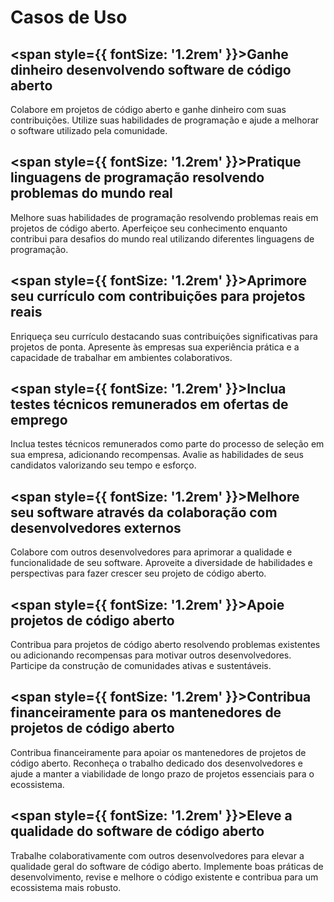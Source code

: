 
# Casos de Uso

## <span style={{ fontSize: '1.2rem' }}>Ganhe dinheiro desenvolvendo software de código aberto</span>

<DimmedText>
  Colabore em projetos de código aberto e ganhe dinheiro com suas contribuições.
  Utilize suas habilidades de programação e ajude a melhorar o software
  utilizado pela comunidade.
</DimmedText>

## <span style={{ fontSize: '1.2rem' }}>Pratique linguagens de programação resolvendo problemas do mundo real</span>

<DimmedText>
  Melhore suas habilidades de programação resolvendo problemas reais em projetos
  de código aberto. Aperfeiçoe seu conhecimento enquanto contribui para desafios
  do mundo real utilizando diferentes linguagens de programação.
</DimmedText>

## <span style={{ fontSize: '1.2rem' }}>Aprimore seu currículo com contribuições para projetos reais</span>

<DimmedText>
  Enriqueça seu currículo destacando suas contribuições significativas para
  projetos de ponta. Apresente às empresas sua experiência prática e a
  capacidade de trabalhar em ambientes colaborativos.
</DimmedText>

## <span style={{ fontSize: '1.2rem' }}>Inclua testes técnicos remunerados em ofertas de emprego</span>

<DimmedText>
  Inclua testes técnicos remunerados como parte do processo de seleção em sua
  empresa, adicionando recompensas. Avalie as habilidades de seus candidatos
  valorizando seu tempo e esforço.
</DimmedText>

## <span style={{ fontSize: '1.2rem' }}>Melhore seu software através da colaboração com desenvolvedores externos</span>

<DimmedText>
  Colabore com outros desenvolvedores para aprimorar a qualidade e
  funcionalidade de seu software. Aproveite a diversidade de habilidades e
  perspectivas para fazer crescer seu projeto de código aberto.
</DimmedText>

## <span style={{ fontSize: '1.2rem' }}>Apoie projetos de código aberto</span>

<DimmedText>
  Contribua para projetos de código aberto resolvendo problemas existentes ou
  adicionando recompensas para motivar outros desenvolvedores. Participe da
  construção de comunidades ativas e sustentáveis.
</DimmedText>

## <span style={{ fontSize: '1.2rem' }}>Contribua financeiramente para os mantenedores de projetos de código aberto</span>

<DimmedText>
  Contribua financeiramente para apoiar os mantenedores de projetos de código
  aberto. Reconheça o trabalho dedicado dos desenvolvedores e ajude a manter a
  viabilidade de longo prazo de projetos essenciais para o ecossistema.
</DimmedText>

## <span style={{ fontSize: '1.2rem' }}>Eleve a qualidade do software de código aberto</span>

<DimmedText>
  Trabalhe colaborativamente com outros desenvolvedores para elevar a qualidade
  geral do software de código aberto. Implemente boas práticas de
  desenvolvimento, revise e melhore o código existente e contribua para um
  ecossistema mais robusto.
</DimmedText>
